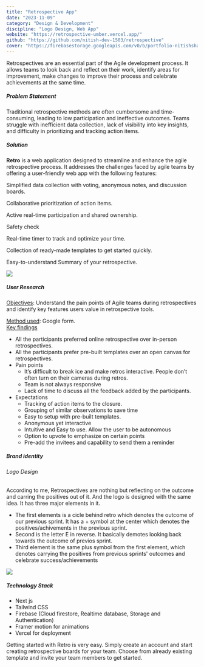 ```yaml
---
title: "Retrospective App"
date: "2023-11-09"
category: "Design & Development"
discipline: "Logo Design, Web App"
website: "https://retrospective-umber.vercel.app/"
github: "https://github.com/nitish-dev-1503/retrospective"
cover: "https://firebasestorage.googleapis.com/v0/b/portfolio-nitishsharma.appspot.com/o/designing%2FRetro%20app.jpeg?alt=media&token=76554d86-b643-43e1-9918-c5b93c858b37"
---
```


Retrospectives are an essential part of the Agile development process. It allows teams to look back and reflect on their work, identify areas for improvement, make changes to improve their process and celebrate achievements at the same time.

##### Problem Statement
Traditional retrospective methods are often cumbersome and time-consuming, leading to low participation and ineffective outcomes. Teams struggle with inefficient data collection, lack of visibility into key insights, and difficulty in prioritizing and tracking action items.

##### Solution
**Retro** is a web application designed to streamline and enhance the agile retrospective process. It addresses the challenges faced by agile teams by offering a user-friendly web app with the following features:
<p className=" px-4 py-2  bg-platinum dark:bg-onyx border rounded-lg border-platinum-400 dark:border-onyx-600 text-sm my-2 ">Simplified data collection with voting, anonymous notes, and discussion boards.</p>
<p className=" px-4 py-2  bg-platinum dark:bg-onyx border rounded-lg border-platinum-400 dark:border-onyx-600 text-sm my-2">Collaborative prioritization of action items.</p>
<p className=" px-4 py-2  bg-platinum dark:bg-onyx border rounded-lg border-platinum-400 dark:border-onyx-600 text-sm my-2">Active real-time participation and shared ownership.</p>
<p className=" px-4 py-2  bg-platinum dark:bg-onyx border rounded-lg border-platinum-400 dark:border-onyx-600 text-sm my-2">Safety check</p>
<p className=" px-4 py-2  bg-platinum dark:bg-onyx border rounded-lg border-platinum-400 dark:border-onyx-600 text-sm my-2">Real-time timer to track and optimize your time.</p>
<p className=" px-4 py-2  bg-platinum dark:bg-onyx border rounded-lg border-platinum-400 dark:border-onyx-600 text-sm my-2">Collection of ready-made templates to get started quickly.</p>
<p className=" px-4 py-2  bg-platinum dark:bg-onyx border rounded-lg border-platinum-400 dark:border-onyx-600 text-sm my-2">Easy-to-understand Summary of your retrospective.</p>

![](https://firebasestorage.googleapis.com/v0/b/portfolio-nitishsharma.appspot.com/o/designing%2Fretro.gif?alt=media&token=b6c70dff-c303-4c94-830a-4187cc41db39)

##### User Research

<u>Objectives</u>: Understand the pain points of Agile teams during retrospectives and identify key features users value in retrospective tools.

<u>Method used</u>: Google form. 
<br />
<u>Key findings</u>
- All the participants preferred online retrospective over in-person retrospectives.
- All the participants prefer pre-built templates over an open canvas for retrospectives.
- Pain points
    - It’s difficult to break ice and make retros interactive. People don’t often turn on their cameras during retros.
    - Team is not always responsive
    - Lack of time to discuss all the feedback added by the participants.
- Expectations
    - Tracking of action items to the closure.
    - Grouping of similar observations to save time
    - Easy to setup with pre-built templates.
    - Anonymous yet interactive
    - Intuitive and Easy to use. Allow the user to be autonomous
    - Option to upvote to emphasize on certain points
    - Pre-add the invitees and capability to send them a reminder


##### Brand identity
###### Logo Design
According to me, Retrospectives are nothing but reflecting on the outcome and carring the positives out of it. And the logo is designed with the same idea. It has three major elements in it.
- The first elements is a cicle behind retro which denotes the outcome of our previous sprint. It has a + symbol at the center which denotes the positives/achivements in the previous sprint.
- Second is the letter E in reverse. It basically demotes looking back towards the outcome of previos sprint.
- Third element is the same plus symbol from the first element, which denotes carrying the positives from previous sprints' outcomes and celebrate success/achievements 

![](https://firebasestorage.googleapis.com/v0/b/portfolio-nitishsharma.appspot.com/o/designing%2FRetro%20Logo%20Explanation.jpg?alt=media&token=edb06c16-8403-449a-9ca5-19e1a7547a48)


##### Technology Stack
- Next js
- Tailwind CSS
- Firebase (Cloud firestore, Realtime database, Storage and Authentication)
- Framer motion for animations
- Vercel for deployment


Getting started with Retro is very easy. Simply create an account and start creating retrospective boards for your team. Choose from already existing template and invite your team members to get started.

